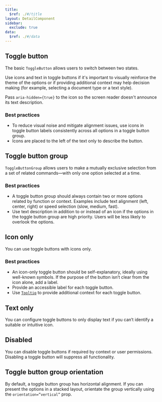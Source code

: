 ```yaml
---
title:
  $ref: ./#/title
layout: DetailComponent
sidebar:
  exclude: true
data:
  $ref: ./#/data
---
```


<LivePreview componentName="toggle-button" exampleName="ToggleButtonDefault" >

## Toggle button

The basic `ToggleButton` allows users to switch between two states.

Use icons and text in toggle buttons if it's important to visually reinforce the theme of the options or if providing additional context may help decision making (for example, selecting a document type or a text style).

Pass `aria-hidden={true}` to the icon so the screen reader doesn't announce its text description.

### Best practices

- To reduce visual noise and mitigate alignment issues, use icons in toggle button labels consistently across all options in a toggle button group.
- Icons are placed to the left of the text only to describe the button.

</LivePreview>

<LivePreview componentName="toggle-button" exampleName="ToggleButtonGroupDefault" >

## Toggle button group

`ToggleButtonGroup` allows users to make a mutually exclusive selection from a set of related commands—with only one option selected at a time.

### Best practices

- A toggle button group should always contain two or more options related by function or context. Examples include text alignment (left, center, right) or speed selection (slow, medium, fast).
- Use text description in addition to or instead of an icon if the options in the toggle button group are high priority. Users will be less likely to overlook the options.

</LivePreview>

<LivePreview componentName="toggle-button" exampleName="IconOnly" >

## Icon only

You can use toggle buttons with icons only.

### Best practices

- An icon-only toggle button should be self-explanatory, ideally using well-known symbols. If the purpose of the button isn’t clear from the icon alone, add a label.
- Provide an accessible label for each toggle button.
- Use [`Tooltip`](../tooltip) to provide additional context for each toggle button.

</LivePreview>

<LivePreview componentName="toggle-button" exampleName="TextOnly" >

## Text only

You can configure toggle buttons to only display text if you can’t identify a suitable or intuitive icon.

</LivePreview>

<LivePreview componentName="toggle-button" exampleName="Disabled" >

## Disabled

You can disable toggle buttons if required by context or user permissions. Disabling a toggle button will suppress all functionality.

</LivePreview>

<LivePreview componentName="toggle-button" exampleName="ToggleButtonGroupVertical" >

## Toggle button group orientation

By default, a toggle button group has horizontal alignment. If you can present the options in a stacked layout, orientate the group vertically using the `orientation=”vertical”` prop.

</LivePreview>
